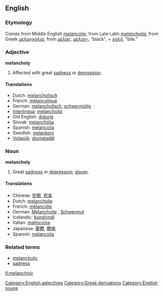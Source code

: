 ==English==

===Etymology===
Comes from Middle English ''[[melancolie]]'', from Late Latin ''[[melancholia]]'', from Greek ''[[μελαγχολία]]'', from ''[[μέλας]]'', ''[[μελαν-]]'', "black", + ''[[χολή]]'', "bile."

===Adjective===
'''melancholy'''
#Affected with great [[sadness]] or [[depression]].

====Translations====
*Dutch: [[melancholisch]]
*French: [[mélancolique]]
*German: [[melancholisch]], [[schwermütig]]
*[[Interlingua]]: [[melancholia]]
*Old English: [[dreorig|drēoriġ]]
*Slovak: [[melanchólia]]
*Spanish: [[melancolía]]
*Swedish: [[melankoni]]
*[[Volapük]]: [[glumaladäl]]

[[Category:English adjectives]]

===Noun===
'''melancholy'''
#Great [[sadness]] or [[depression]]; [[gloom]].

====Translations====
*Chinese: [[忧郁]], [[悲哀]]
*Dutch: [[melancholie]]
*French: [[mélancolie]] {{f}}
*German: [[Melancholie]] {{f}}, [[Schwermut]] {{f}}
*Icelandic: [[þunglyndi]] {{n}}
*Italian: [[malinconia]] {{f}}
*Japanese: [[憂鬱]], [[鬱病]]
*Spanish: [[melancolía]] {{f}}

===Related terms===
*[[melancholic]]
*[[sadness]]

[[Category:Greek derivations]]
[[Category:English nouns]]

[[fi:melancholy]]